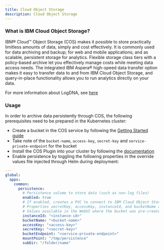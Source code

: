 ```yaml
---
title: Cloud Object Storage
description: Cloud Object Storage
---
```


### What is IBM Cloud Object Storage?

IBM® Cloud&trade; Object Storage (COS) makes it possible to store practically limitless amounts of data, simply and cost effectively.
It is commonly used for data archiving and backup; for web and mobile applications; and as scalable, persistent storage for analytics.
Flexible storage class tiers with a policy-based archive let you effectively manage costs while meeting data access needs.
The integrated IBM Aspera® high-speed data transfer option makes it easy to transfer data to and from IBM Cloud Object Storage, and query-in-place functionality allows you to run analytics directly on your data.

For more information about LogDNA, see [here](https://www.ibm.com/cloud/object-storage)

### Usage

In order to archive data persistently through COS, the following prerequisites need to be prepared in the Kubernetes cluster:

* Create a bucket in the COS service by following the [Getting Started guide](https://cloud.ibm.com/docs/services/cloud-object-storage?topic=cloud-object-storage-getting-started)
* Take note of the `bucket-name`, `access-key`, `secret-key` and `service-private-endpoint` for the bucket
* Install the COS Plugin into your cluster by following the [documentation](https://cloud.ibm.com/docs/containers?topic=containers-object_storage)
* Enable persistence by toggling the following properties in the override values file injected through Helm during deployment:

<Tabs>

<Tab label="IBM Kubernetes Service">
<Row>
<Column>

```yaml path=iks-values.yaml src=/resources/iks-values.yaml
---
global:
  apps:
    common:
      persistence:
        # Persistence volume to store data (such as non-log files)
        enabled: true
        # If enabled, creates a PVC to connect to IBM Cloud Object Storage
        # Properties secretKey, accessKey, instanceId, and bucketName are required
        # Values available in the WebUI where the bucket was pre-created
        instanceId: "<instance-id>"
        bucketName: "<bucket-name>"
        accessKey: "<access-key>"
        secretKey: "<secret-key>"
        bucketEndpoint: "<service-private-endpoint>"
        mountPoint: "/tmp/persistence"
        subDir: "/folder/name"
```

</Column>
</Row>
</Tab>

</Tabs>
